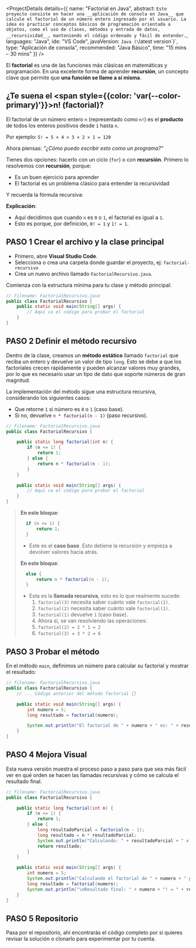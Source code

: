 
<ProjectDetails 
  details={{
    name: "Factorial en Java",
    abstract: `Este proyecto consiste en hacer una __aplicación de consola en Java__ que calcule el factorial de un número entero ingresado por el usuario. La idea es practicar conceptos básicos de programación orientada a objetos, como el uso de clases, métodos y entrada de datos, __recursividad__, manteniendo el código ordenado y fácil de entender.`,
    languages: "Java",
    ide: "VS Code",
    javaVersion: `Java (\`latest version\`)`,
    type: "Aplicación de consola",
    recommended: "Java Básico",
    time: "15 mins – 30 mins"
  }}
/>


El __factorial__ es una de las funciones más clásicas en matemáticas y programación. En una excelente forma de aprender __recursión__, un concepto clave que permite que __una función se llame a sí misma__.

## ¿Te suena el <span style={{color: 'var(--color-primary)'}}>n!</span> (factorial)?

El factorial de un número entero `n` (representado como `n!`) es el __producto__ de todos los enteros positivos desde `1` hasta `n`.

Por ejemplo: `5! = 5 × 4 × 3 × 2 × 1 = 120`

Ahora piensas: _"¿Cómo puedo escribir esto como un programa?"_

Tienes dos opciones: hacerlo con un ciclo (`for`) o con __recursión__. Primero lo resolvemos con __recursión__, porque:

- Es un buen ejercicio para aprender
- El factorial es un problema clásico para entender la recursividad

Y recuerda la fórmula recursiva:

<MathComponent formula="n! = \begin{cases} 1 & \text{si } n \leq 1 \\ n \times (n-1)! & \text{si } n > 1 \end{cases}" />

__Explicación__:

- Aquí decidimos que cuando `n` es `0` o `1`, el factorial es igual a `1`.
- Esto es porque, por definición, `0! = 1` y `1! = 1`.

## PASO 1 Crear el archivo y la clase principal

- Primero, abre __Visual Studio Code__.
- Selecciona o crea una carpeta donde guardar el proyecto, ej: `factorial-recursivo`
- Crea un nuevo archivo llamado `FactorialRecursivo.java`.

Comienza con la estructura mínima para tu clase y método principal:

```java
// filename: FactorialRecursivo.java
public class FactorialRecursivo {
    public static void main(String[] args) {
        // Aquí va el código para probar el factorial
    }
}
```

## PASO 2 Definir el método recursivo

Dentro de la clase, creamos un __método estático__ llamado `factorial` que reciba un entero y devuelve un valor de tipo `long`. Esto se debe a que los factoriales crecen rápidamente y pueden alcanzar valores muy grandes, por lo que es necesario usar un tipo de dato que soporte números de gran magnitud.

La implementación del método sigue una estructura recursiva, considerando los siguientes casos:

- Que retorne `1` si número es `0` o `1` (caso base).
- Si no, devuelve `n * factorial(n - 1)` (paso recursivo).


```java
// filename: FactorialRecursivo.java
public class FactorialRecursivo {

    public static long factorial(int n) {
        if (n <= 1) {
            return 1;
        } else {
            return n * factorial(n - 1);
        }
    }

    public static void main(String[] args) {
        // Aquí va el código para probar el factorial
    }
}
```

> __En este bloque__:
> ```java
>   if (n <= 1) {
>       return 1;
>   }
> ```
> - Este es el __caso base__. Esto detiene la recursión y empieza a devolver valores hacia atrás.
>
> __En este bloque__:
> ```java
>   else {
>       return n * factorial(n - 1);
>   }
> ```
> - Esta es la __llamada recursiva__, esto es lo que realmente sucede:
>   1. `factorial(3)` necesita saber cuánto vale `factorial(2)`.
>   2. `factorial(2)` necesita saber cuánto vale `factorial(1)`.
>   3. `factorial(1)` devuelve `1` (caso base).
>   4. Ahora sí, se van resolviendo las operaciones:
>   5. `factorial(2) = 2 * 1 = 2`
>   5. `factorial(3) = 3 * 2 = 6`


## PASO 3 Probar el método

En el método `main`, definimos un número para calcular su factorial y mostrar el resultado:

```java
// filename: FactorialRecursivo.java
public class FactorialRecursivo {
    // ... Código anterior del método factorial {}

    public static void main(String[] args) {
        int numero = 5;
        long resultado = factorial(numero);

        System.out.println("El factorial de " + numero + " es: " + resultado);
    }
}
```

## PASO 4 Mejora Visual

Esta nueva versión muestra el proceso paso a paso para que sea más fácil ver en qué orden se hacen las llamadas recursivas y cómo se calcula el resultado final.

```java
// filename: FactorialRecursivo.java
public class FactorialRecursivo {

    public static long factorial(int n) {
        if (n <= 1) {
            return 1;
        } else {
            long resultadoParcial = factorial(n - 1);
            long resultado = n * resultadoParcial;
            System.out.println("Calculando: " + resultadoParcial + " x " + n + " = " + resultado);
            return resultado;
        }
    }

    public static void main(String[] args) {
        int numero = 5;
        System.out.println("Calculando el factorial de " + numero + " paso a paso:\n");
        long resultado = factorial(numero);
        System.out.println("\nResultado final: " + numero + "! = " + resultado);
    }
}
```

## PASO 5 Repositorio

Pasa por el repositorio, ahí encontrarás el código completo por si quieres revisar la solución o clonarlo para experimentar por tu cuenta.

<GitHubRepo
  owner="mc-herrera-90"
  repo="factorial-recursivo"
/>